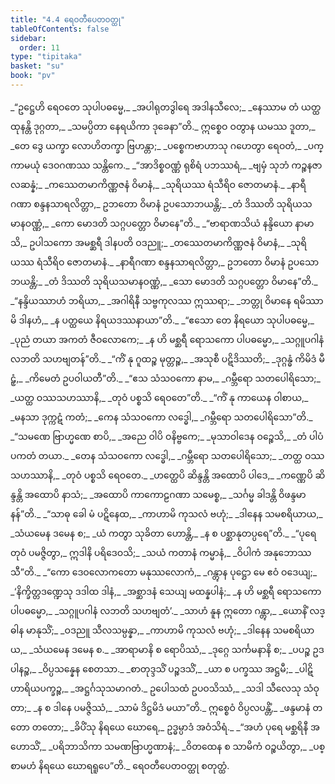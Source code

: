 ```yaml
---
title: "4.4 ရေဝတီပေတဝတ္ထု"
tableOfContents: false
sidebar:
  order: 11
type: "tipitaka"
basket: "su"
book: "pv"
---
```



<DynamicBreadcrumb />

<Division number="714" book="pv">

<Paragraph number="765" type="verses" book="pv">
_“ဥဋ္ဌေဟိ ရေဝတေ သုပါပဓမ္မေ,_  
_အပါရုတဒွါရေ အဒါနသီလေ;_  
_နေဿာမ တံ ယတ္ထ ထုနန္တိ ဒုဂ္ဂတာ,_  
_သမပ္ပိတာ နေရယိကာ ဒုခေနာ”တိ._  

</Paragraph>

</Division>
<Division number="715" book="pv">

<Paragraph number="766" type="verses" book="pv">
ဣစ္စေဝ ဝတွာန ယမဿ ဒူတာ,_  
_တေ ဒွေ ယက္ခာ လောဟိတက္ခာ ဗြဟန္တာ;_  
_ပစ္စေကဗာဟာသု ဂဟေတွာ ရေဝတံ,_  
_ပက္ကာမယုံ ဒေဝဂဏဿ သန္တိကေ._  

</Paragraph>

</Division>
<Division number="716" book="pv">

<Paragraph number="767" type="verses" book="pv">
_“အာဒိစ္စဝဏ္ဏံ ရုစိရံ ပဘဿရံ,_  
_ဗျမှံ သုဘံ ကဉ္စနဇာလဆန္နံ;_  
_ကဿေတမာကိဏ္ဏဇနံ ဝိမာနံ,_  
_သုရိယဿ ရံသီရိဝ ဇောတမာနံ._  

</Paragraph>

</Division>
<Division number="717" book="pv">

<Paragraph number="768" type="verses" book="pv">
_နာရီဂဏာ စန္ဒနသာရလိတ္တာ,_  
ဥဘတော ဝိမာနံ ဥပသောဘယန္တိ;_  
_တံ ဒိဿတိ သုရိယသမာနဝဏ္ဏံ,_  
_ကော မောဒတိ သဂ္ဂပတ္တော ဝိမာနေ”တိ._  

</Paragraph>

</Division>
<Division number="718" book="pv">

<Paragraph number="769" type="verses" book="pv">
_“ဗာရာဏသိယံ နန္ဒိယော နာမာသိ,_  
ဥပါသကော အမစ္ဆရီ ဒါနပတိ ဝဒညူ;_  
_တဿေတမာကိဏ္ဏဇနံ ဝိမာနံ,_  
_သုရိယဿ ရံသီရိဝ ဇောတမာနံ._  

</Paragraph>

</Division>
<Division number="719" book="pv">

<Paragraph number="770" type="verses" book="pv">
_နာရီဂဏာ စန္ဒနသာရလိတ္တာ,_  
ဥဘတော ဝိမာနံ ဥပသောဘယန္တိ;_  
_တံ ဒိဿတိ သုရိယသမာနဝဏ္ဏံ,_  
_သော မောဒတိ သဂ္ဂပတ္တော ဝိမာနေ”တိ._  

</Paragraph>

</Division>
<Division number="720" book="pv">

<Paragraph number="771" type="verses" book="pv">
_“နန္ဒိယဿာဟံ ဘရိယာ,_  
_အဂါရိနီ သဗ္ဗကုလဿ ဣဿရာ;_  
_ဘတ္တု ဝိမာနေ ရမိဿာမိ ဒါနဟံ,_  
_န ပတ္ထယေ နိရယဒဿနာယာ”တိ._  

</Paragraph>

</Division>
<Division number="721" book="pv">

<Paragraph number="772" type="verses" book="pv">
_“ဧသော တေ နိရယော သုပါပဓမ္မေ,_  
_ပုညံ တယာ အကတံ ဇီဝလောကေ;_  
_န ဟိ မစ္ဆရီ ရောသကော ပါပဓမ္မော,_  
_သဂ္ဂူပဂါနံ လဘတိ သဟဗျတန်”တိ._  

</Paragraph>

</Division>
<Division number="722" book="pv">

<Paragraph number="773" type="verses" book="pv">
_“ကိံ နု ဂူထဉ္စ မုတ္တဉ္စ,_  
_အသုစီ ပဋိဒိဿတိ;_  
_ဒုဂ္ဂန္ဓံ ကိမိဒံ မီဠှံ,_  
_ကိမေတံ ဥပဝါယတီ”တိ._  

</Paragraph>

</Division>
<Division number="723" book="pv">

<Paragraph number="774" type="verses" book="pv">
_“ဧသ သံသဝကော နာမ,_  
_ဂမ္ဘီရော သတပေါရိသော;_  
_ယတ္ထ ဝဿသဟဿာနိ,_  
_တုဝံ ပစ္စသိ ရေဝတေ”တိ._  

</Paragraph>

</Division>
<Division number="724" book="pv">

<Paragraph number="775" type="verses" book="pv">
_“ကိံ နု ကာယေန ဝါစာယ,_  
_မနသာ ဒုက္ကဋံ ကတံ;_  
_ကေန သံသဝကော လဒ္ဓေါ,_  
_ဂမ္ဘီရော သတပေါရိသော”တိ._  

</Paragraph>

</Division>
<Division number="725" book="pv">

<Paragraph number="776" type="verses" book="pv">
_“သမဏေ ဗြာဟ္မဏေ စာပိ,_  
_အညေ ဝါပိ ဝနိဗ္ဗကေ;_  
_မုသာဝါဒေန ဝဉ္စေသိ,_  
_တံ ပါပံ ပကတံ တယာ._  

</Paragraph>

</Division>
<Division number="726" book="pv">

<Paragraph number="777" type="verses" book="pv">
_တေန သံသဝကော လဒ္ဓေါ,_  
_ဂမ္ဘီရော သတပေါရိသော;_  
_တတ္ထ ဝဿသဟဿာနိ,_  
_တုဝံ ပစ္စသိ ရေဝတေ._  

</Paragraph>

</Division>
<Division number="727" book="pv">

<Paragraph number="778" type="verses" book="pv">
_ဟတ္ထေပိ ဆိန္ဒန္တိ အထောပိ ပါဒေ,_  
_ကဏ္ဏေပိ ဆိန္ဒန္တိ အထောပိ နာသံ;_  
_အထောပိ ကာကောဠဂဏာ သမေစ္စ,_  
_သင်္ဂမ္မ ခါဒန္တိ ဝိဖန္ဒမာနန်”တိ._  

</Paragraph>

</Division>
<Division number="728" book="pv">

<Paragraph number="779" type="verses" book="pv">
_“သာဓု ခေါ မံ ပဋိနေထ,_  
_ကာဟာမိ ကုသလံ ဗဟုံ;_  
_ဒါနေန သမစရိယာယ,_  
_သံယမေန ဒမေန စ;_  
_ယံ ကတွာ သုခိတာ ဟောန္တိ,_  
_န စ ပစ္ဆာနုတပ္ပရေ”တိ._  

</Paragraph>

</Division>
<Division number="729" book="pv">

<Paragraph number="780" type="verses" book="pv">
_“ပုရေ တုဝံ ပမဇ္ဇိတွာ,_  
ဣဒါနိ ပရိဒေဝသိ;_  
_သယံ ကတာနံ ကမ္မာနံ,_  
_ဝိပါကံ အနုဘောဿသီ”တိ._  

</Paragraph>

</Division>
<Division number="730" book="pv">

<Paragraph number="781" type="verses" book="pv">
_“ကော ဒေဝလောကတော မနုဿလောကံ,_  
_ဂန္တွာန ပုဋ္ဌော မေ ဧဝံ ဝဒေယျ;_  
_‘နိက္ခိတ္တဒဏ္ဍေသု ဒဒါထ ဒါနံ,_  
_အစ္ဆာဒနံ သေယျ မထန္နပါနံ;_  
_န ဟိ မစ္ဆရီ ရောသကော ပါပဓမ္မော,_  
_သဂ္ဂူပဂါနံ လဘတိ သဟဗျတံ’._  

</Paragraph>

</Division>
<Division number="731" book="pv">

<Paragraph number="782" type="verses" book="pv">
_သာဟံ နူန ဣတော ဂန္တွာ,_  
_ယောနိံ လဒ္ဓါန မာနုသိံ;_  
_ဝဒညူ သီလသမ္ပန္နာ,_  
_ကာဟာမိ ကုသလံ ဗဟုံ;_  
_ဒါနေန သမစရိယာယ,_  
_သံယမေန ဒမေန စ._  

</Paragraph>

</Division>
<Division number="732" book="pv">

<Paragraph number="783" type="verses" book="pv">
_အာရာမာနိ စ ရောပိဿံ,_  
_ဒုဂ္ဂေ သင်္ကမနာနိ စ;_  
_ပပဉ္စ ဥဒပါနဉ္စ,_  
_ဝိပ္ပသန္နေန စေတသာ._  

</Paragraph>

</Division>
<Division number="733" book="pv">

<Paragraph number="784" type="verses" book="pv">
_စာတုဒ္ဒသိံ ပဉ္စဒသိံ,_  
_ယာ စ ပက္ခဿ အဋ္ဌမီ;_  
_ပါဋိဟာရိယပက္ခဉ္စ,_  
_အဋ္ဌင်္ဂသုသမာဂတံ._  

</Paragraph>

</Division>
<Division number="734" book="pv">

<Paragraph number="785" type="verses" book="pv">
ဥပေါသထံ ဥပဝသိဿံ,_  
_သဒါ သီလေသု သံဝုတာ;_  
_န စ ဒါနေ ပမဇ္ဇိဿံ,_  
_သာမံ ဒိဋ္ဌမိဒံ မယာ”တိ._  

</Paragraph>

</Division>
<Division number="735" book="pv">

<Paragraph number="786" book="pv">
ဣစ္စေဝံ ဝိပ္ပလပန္တိံ,_  
_ဖန္ဒမာနံ တတော တတော;_  
_ခိပိံသု နိရယေ ဃောရေ,_  
ဥဒ္ဓမ္ပာဒံ အဝံသိရံ._  

</Paragraph>

</Division>
<Division number="736" book="pv">

<Paragraph number="787" type="verses" book="pv">
_“အဟံ ပုရေ မစ္ဆရိနီ အဟောသိံ,_  
_ပရိဘာသိကာ သမဏဗြာဟ္မဏာနံ;_  
_ဝိတထေန စ သာမိကံ ဝဉ္စယိတွာ,_  
_ပစ္စာမဟံ နိရယေ ဃောရရူပေ”တိ._  


</Paragraph>
</Division>

<Paragraph number="788" type="center" book="pv">
ရေဝတီပေတဝတ္ထု စတုတ္ထံ.
</Paragraph>